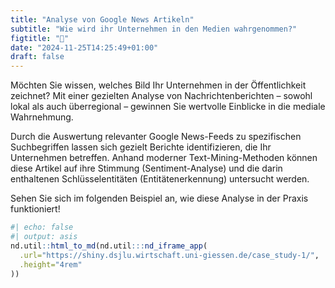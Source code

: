 ```yaml
---
title: "Analyse von Google News Artikeln"
subtitle: "Wie wird ihr Unternehmen in den Medien wahrgenommen?"
figtitle: "📰"
date: "2024-11-25T14:25:49+01:00"
draft: false
---
```


Möchten Sie wissen, welches Bild Ihr Unternehmen in der Öffentlichkeit zeichnet? Mit einer gezielten Analyse von Nachrichtenberichten – sowohl lokal als auch überregional – gewinnen Sie wertvolle Einblicke in die mediale Wahrnehmung.

Durch die Auswertung relevanter Google News-Feeds zu spezifischen Suchbegriffen lassen sich gezielt Berichte identifizieren, die Ihr Unternehmen betreffen. Anhand moderner Text-Mining-Methoden können diese Artikel auf ihre Stimmung (Sentiment-Analyse) und die darin enthaltenen Schlüsselentitäten (Entitätenerkennung) untersucht werden.

Sehen Sie sich im folgenden Beispiel an, wie diese Analyse in der Praxis funktioniert!

```r
#| echo: false
#| output: asis
nd.util::html_to_md(nd.util:::nd_iframe_app(
  .url="https://shiny.dsjlu.wirtschaft.uni-giessen.de/case_study-1/", 
  .height="4rem"
))
```
